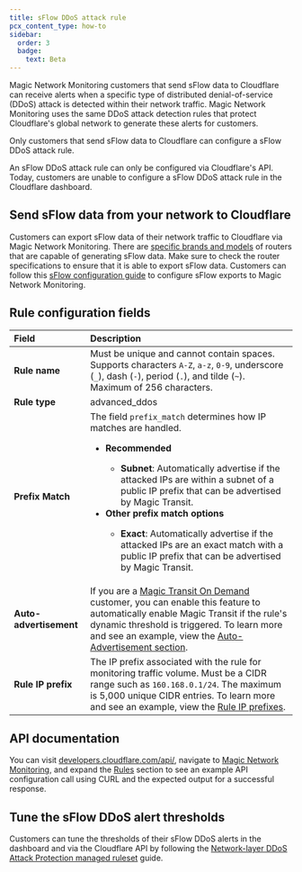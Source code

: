 ```yaml
---
title: sFlow DDoS attack rule
pcx_content_type: how-to
sidebar:
  order: 3
  badge:
    text: Beta
---
```


Magic Network Monitoring customers that send sFlow data to Cloudflare can receive alerts when a specific type of distributed denial-of-service (DDoS) attack is detected within their network traffic. Magic Network Monitoring uses the same DDoS attack detection rules that protect Cloudflare's global network to generate these alerts for customers.

Only customers that send sFlow data to Cloudflare can configure a sFlow DDoS attack rule.

An sFlow DDoS attack rule can only be configured via Cloudflare's API. Today, customers are unable to configure a sFlow DDoS attack rule in the Cloudflare dashboard.

## Send sFlow data from your network to Cloudflare

Customers can export sFlow data of their network traffic to Cloudflare via Magic Network Monitoring. There are [specific brands and models](/magic-network-monitoring/routers/supported-routers/) of routers that are capable of generating sFlow data. Make sure to check the router specifications to ensure that it is able to export sFlow data. Customers can follow this [sFlow configuration guide](/magic-network-monitoring/routers/sflow-config/) to configure sFlow exports to Magic Network Monitoring.

## Rule configuration fields

| Field | Description |
| :---- | :---- |
| **Rule name** | Must be unique and cannot contain spaces. Supports characters `A-Z`, `a-z`, `0-9`, underscore (`_`), dash (`-`), period (`.`), and tilde (`~`). Maximum of 256 characters. |
| **Rule type** | advanced_ddos |
| **Prefix Match** | The field `prefix_match` determines how IP matches are handled. <ul><li>**Recommended**</li><ul><li>**Subnet**: Automatically advertise if the attacked IPs are within a subnet of a public IP prefix that can be advertised by Magic Transit.</li></ul><li>**Other prefix match options**</li><ul><li>**Exact**: Automatically advertise if the attacked IPs are an exact match with a public IP prefix that can be advertised by Magic Transit.</li></ul></ul> |
| **Auto-advertisement** | If you are a [Magic Transit On Demand](/magic-transit/on-demand) customer, you can enable this feature to automatically enable Magic Transit if the rule's dynamic threshold is triggered. To learn more and see an example, view the [Auto-Advertisement section](/api/resources/magic_network_monitoring/subresources/rules/). |
| **Rule IP prefix** | The IP prefix associated with the rule for monitoring traffic volume. Must be a CIDR range such as `160.168.0.1/24`. The maximum is 5,000 unique CIDR entries. To learn more and see an example, view the [Rule IP prefixes](/magic-network-monitoring/rules/#rule-ip-prefixes). |

## API documentation

You can visit [developers.cloudflare.com/api/](/api/), navigate to [Magic Network Monitoring](/api/resources/magic_network_monitoring/), and expand the [Rules](/api/resources/magic_network_monitoring/subresources/rules/) section to see an example API configuration call using CURL and the expected output for a successful response.

## Tune the sFlow DDoS alert thresholds

Customers can tune the thresholds of their sFlow DDoS alerts in the dashboard and via the Cloudflare API by following the [Network-layer DDoS Attack Protection managed ruleset](/ddos-protection/managed-rulesets/network/) guide.